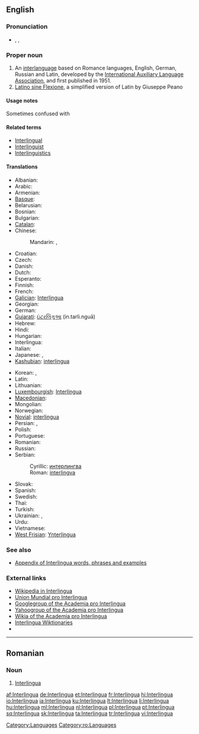 {{also|interlingua}}
==English==
{{wikipedia}}
{{interwiktionary|code=ia}}

===Pronunciation===
* {{enPR|ĭn'tə(r)lĭng"wə}}, {{IPA|/ˈɪntə(r)ˌlɪŋɡwə/}}, {{SAMPA|/"Int@(r)%lINgw@/}}

===Proper noun===
{{en-proper noun}}

# An [[interlanguage]] based on Romance languages, English, German, Russian and Latin, developed by the [[International Auxiliary Language Association]], and first published in 1951.
# [[Latino sine Flexione]], a simplified version of Latin by Giuseppe Peano

====Usage notes====
Sometimes confused with {{term|Interlingue}}

====Related terms====
* [[Interlingual]]
* [[Interlinguist]]
* [[Interlinguistics]]

====Translations====
{{trans-top|interlanguage based on Romance languages}}
* Albanian: {{t-|sq|interlingua|xs=Albanian}}
* Arabic: {{t|ar|إنترلنغوا|f|tr='intarlinghwa}}
* Armenian: {{t-|hy|ինտերլինգվա|tr=interlingva}}
* [[Basque]]: {{t+|eu|interlingua|xs=Basque}}
* Belarusian: {{t|be|інтэрлінгва|f|tr=interlínhva|xs=Belarusian}}
* Bosnian: {{t-|bs|interlingva|m}}
* Bulgarian: {{t|bg|интерлингва|f|tr=interlíngva}}
* [[Catalan]]: {{t|ca|interlingua|f}}
* Chinese:
*: Mandarin: {{t-|cmn|國際語|sc=Hani}},  {{t-|cmn|国际语|tr=Guójì-yǔ|sc=Hani}}
* Croatian: {{t|hr|interlingva}}
* Czech: {{t+|cs|interlingua}}
* Danish: {{t-|da|interlingua}}
* Dutch: {{t+|nl|Interlingua}}
* Esperanto: {{t+|eo|Interlingvao|xs=Esperanto}}
* Finnish: {{t+|fi|interlingua}}
* French: {{t+|fr|Interlingua}}
* [[Galician]]: [[Interlingua#Galician|Interlingua]]
* Georgian: {{t|ka|ინტერლინგუა|tr=interlingua|sc=Geor|xs=Georgian}}
* German: {{t+|de|Interlingua}}
* [[Gujarati]]: [[ઇંટરલિંગુઆ]] (in.tarli.nguā)
* Hebrew: {{t-|he|אינטרלינגואה|f|tr=interlingua}}
* Hindi: {{t+|hi|इंटरलिंगुआ|tr=in.tarli.nguā|xs=Hindi}}
* Hungarian: {{t+|hu|interlingva}}
* Interlingua: {{t+|ia|interlingua|xs=Interlingua}}
* Italian: {{t+|it|interlingua}}
* Japanese: {{t+|ja|インターリングア|tr=Intāringua}},  {{t|ja|インターリングア語|tr=Intāringua-go}}
* [[Kashubian]]: [[interlingua]]
{{trans-mid}}
* Korean: {{t|ko|인테르링구아|tr=Intereuringgua|sc=Hang}},  {{t|ko|인터링구아|tr=Inteoringgua|sc=Hang}}
* Latin: {{t-|la|Interlingua}}
* Lithuanian: {{t+|lt|Interlingua|xs=Lithuanian}}
* [[Luxembourgish]]: [[Interlingua#Luxembourgish|Interlingua]]
* [[Macedonian]]: {{t|mk|интерлингва|f|tr=interlíngva}}
* Mongolian: {{t|mn|интерлингва|tr=interlíngva|sc=Cyrl|xs=Mongolian}}
* Norwegian: {{t-|no|Interlingua}}
* [[Novial]]: [[interlingua]]
* Persian: {{t|fa|زبان میانجی|tr=zabān-e miyānjī|xs=Persian}},  {{t|fa|اینترلینگو|tr=interlingua|xs=Persian}}
* Polish: {{t+|pl|interlingua|f}}
* Portuguese: {{t+|pt|interlíngua|f}}
* Romanian: {{t-|ro|Interlingua}}
* Russian: {{t|ru|интерлингва|f|tr=interlíngva}}
* Serbian:
*: Cyrillic: [[интерлингва]] {{m}}
*: Roman: [[interlingva]] {{m}}
* Slovak: {{t+|sk|Interlingua}}
* Spanish: {{t+|es|interlingua|f}}
* Swedish: {{t+|sv|interlingua}}
* Thai: {{t|th|ภาษาอินเตอร์ลิงกวา|tr=paasăa inderlinggwaa}}
* Turkish: {{t+|tr|İnterlingua}}
* Ukrainian: {{t+|uk|інтерлінгва|f|tr=interlínhva, interlíngva|xs=Ukrainian}}, {{t+|uk|інтерлінґва|f|tr=interlíngva, interlínhva|xs=Ukrainian}}
* Urdu: {{t|ur|انٹرلنگوا|tr=in.tarli.nguā|xs=Urdu}}
* Vietnamese: {{t+|vi|Interlingua|xs=Vietnamese}}
* [[West Frisian]]: [[Ynterlingua]]
{{trans-bottom}}

===See also===
* [[Appendix:Interlingua | Appendix of Interlingua words, phrases and examples]]

===External links===
* [http://ia.wikipedia.org Wikipedia in Interlingua]
* [http://www.interlingua.com Union Mundial pro Interlingua]
* [http://www.googlegroups.com/group/academiaprointerlingua/ Googlegroup of the Academia pro Interlingua]
* [http://www.yahoogroups.com/group/academiaprointerlingua/ Yahoogroup of the Academia pro Interlingua]
* [http://interlingua.wikia.com/wiki/Pagina_principal/en Wikia of the Academia pro Interlingua]
* [http://ia.wiktionary.org/wiki/Frontispicio Interlingua Wiktionaries]
* {{ISO 639|link=Ethnologue|1code=ia|code=ina}}

[[Category:Languages]]

----

==Romanian==

===Noun===
{{infl|ro|proper noun|gender=f}}

# [[#English|Interlingua]]

[[Category:ro:Languages]]

[[af:Interlingua]]
[[de:Interlingua]]
[[et:Interlingua]]
[[fr:Interlingua]]
[[hi:Interlingua]]
[[io:Interlingua]]
[[ia:Interlingua]]
[[ku:Interlingua]]
[[lt:Interlingua]]
[[li:Interlingua]]
[[hu:Interlingua]]
[[ml:Interlingua]]
[[nl:Interlingua]]
[[pl:Interlingua]]
[[pt:Interlingua]]
[[sq:Interlingua]]
[[sk:Interlingua]]
[[ta:Interlingua]]
[[tr:Interlingua]]
[[vi:Interlingua]]